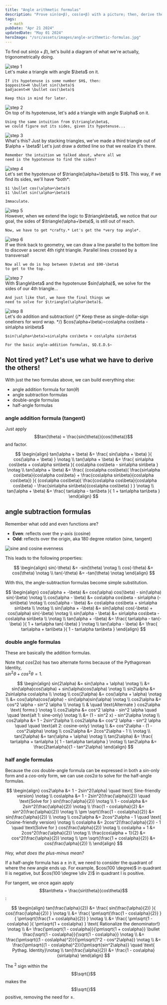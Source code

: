 ```yaml
---
title: "Angle arithmetic formulas"
description: "Prove sin(α+β), cos(α+β) with a picture; then, derive the rest"
tags:
  - math
pubDate: "Apr 21 2024"
updatedDate: "May 01 2024"
heroImage: "/src/assets/images/angle-arithmetic-formulas.jpg"
---
```


To find out $sin(\alpha+\beta)$, let's build a diagram of
what we're actually, trigonometrically doing.

<div class="grid grid-cols-2 gap-4">
  <img src="/src/assets/images/angle-arithmetic-formulas-01.svg" alt="step 1" class="mx-auto" loading="lazy"/>
  <div>
    Let's make a triangle with angle $\beta$ on it.
    
    If its hypotenuse is some number $H$, then:  
    $opposite=H \bullet sin(\beta)$  
    $adjacent=H \bullet cos(\beta)$

    Keep this in mind for later.

  </div>
  <img src="/src/assets/images/angle-arithmetic-formulas-02.svg" alt="step 2" class="mx-auto" loading="lazy"/>
  <div>
    On top of its hypotenuse, let's add a triangle with angle $\alpha$ on it.

    Using the same intuition from $\triangle\beta$,
    we could figure out its sides, given its hypotenuse...

  </div>
  <img src="/src/assets/images/angle-arithmetic-formulas-03.svg" alt="step 3" class="mx-auto" loading="lazy"/>
  <div>
    What's this? Just by stacking triangles, we've made a
    third triangle out of $\alpha + \beta$! Let's just draw
    a dotted line so that we realize it's there.

    Remember the intuition we talked about, where all we
    need is the hypotenuse to find the sides?

  </div>
  <img src="/src/assets/images/angle-arithmetic-formulas-04.svg" alt="step 4" class="mx-auto" loading="lazy"/>
  <div>
    Let's set the hypotenuse of $\triangle(\alpha+\beta)$
    to $1$. This way, if we find its sides, we'll have
    *both*:  
  
    $1 \bullet cos(\alpha+\beta)$  
    $1 \bullet sin(\alpha+\beta)$

    Immaculate.

  </div>
  <img src="/src/assets/images/angle-arithmetic-formulas-05.svg" alt="step 5" class="mx-auto" loading="lazy"/>
  <div>
    However, when we extend the logic to $\triangle\beta$,
    we notice that our goal, the sides of
    $\triangle(\alpha+\beta)$, is still out of reach.

    Now, we have to get *crafty.* Let's get the *very top angle*.

  </div>
  <img src="/src/assets/images/angle-arithmetic-formulas-06.svg" alt="step 6" class="mx-auto" loading="lazy"/>
  <div>
    If we think back to geometry, we can draw a line
    parallel to the bottom line to discover a secret 4th
    right triangle. Parallel lines crossed by a
    transversal!

    Now all we do is hop between $\beta$ and $90-\beta$
    to get to the top.

  </div>
  <img src="/src/assets/images/angle-arithmetic-formulas-07.svg" alt="step 7" class="mx-auto" loading="lazy"/>
  <div>
    With $\angle\beta$ and the hypotenuse $sin(\alpha)$,
    we solve for the sides of our 4th triangle...  
    
    And just like that, we have the final things we
    need to solve for $\triangle(\alpha+\beta)$.
  </div>
  <img src="/src/assets/images/angle-arithmetic-formulas-08.svg" alt="step 8" class="mx-auto" loading="lazy"/>
  <div>
    Let's do addition and subtraction!
    {/* Keep these as single-dollar-sign oneliners for word wrap. */}
    $cos(\alpha+\beta)=cos\alpha cos\beta - sin\alpha sin\beta$

    $sin(\alpha+\beta)=sin\alpha cos\beta + cos\alpha sin\beta$

    For the basic angle-addition formulas, $Q.E.D.$~

  </div>
</div>

## Not tired yet? Let's use what we have to derive the others!

With just the two formulas above, we can build everything else:

- angle addition formula for $tan(\theta)$
- angle subtraction formulas
- double-angle formulas
- half-angle formulas

### angle addition formula (tangent)

Just apply
$$tan(\theta) = \frac{sin(\theta)}{cos(\theta)}$$
and factor.

$$
\begin{align}
tan(\alpha + \beta) &= \frac{
  sin(\alpha + \beta)
}{
  cos(\alpha + \beta)
} \notag \\
tan(\alpha + \beta) &= \frac{
  sin\alpha cos\beta + cos\alpha sin\beta
}{
  cos\alpha cos\beta - sin\alpha sin\beta
} \notag \\
tan(\alpha + \beta) &= \frac{
  (cos\alpha cos\beta)(
    \frac{sin\alpha cos\beta}{cos\alpha cos\beta} +
    \frac{cos\alpha sin\beta}{cos\alpha cos\beta})
}{
  (cos\alpha cos\beta)(
    \frac{cos\alpha cos\beta}{cos\alpha cos\beta} -
    \frac{sin\alpha sin\beta}{cos\alpha cos\beta}
  )
} \notag \\
tan(\alpha + \beta) &= \frac{
  tan\alpha - tan\beta
}{
  1 + tan\alpha tan\beta
}
\end{align}
$$

## angle subtraction formulas

Remember what odd and even functions are?

- **Even**: reflects over the y-axis (cosine)
- **Odd**: reflects over the origin, aka 180 degree rotation (sine, tangent)

<img
  src="/src/assets/images/angle-arithmetic-formulas-09.svg"
  alt="sine and cosine evenness"
  class="mx-auto"
  loading="lazy"
/>

This leads to the following properties:

$$
\begin{align}
sin(-\theta) &= -sin(\theta) \notag \\
cos(-\theta) &= cos(\theta) \notag \\
tan(-\theta) &= -tan(\theta) \notag
\end{align}
$$

With this, the angle-subtraction formulas become simple substitution.

$$
\begin{align}
cos(\alpha + -\beta) &= cos(\alpha) cos(\beta) - sin(\alpha) sin(-\beta) \notag \\
cos(\alpha - \beta)  &= cos\alpha cos\beta - sin\alpha (-sin\beta) \notag \\
cos(\alpha - \beta)  &= cos\alpha cos\beta + sin\alpha sin\beta \\
\notag \\
sin(\alpha + -\beta) &= sin(\alpha) cos(-\beta) + cos(\alpha) sin(-\beta) \notag \\
sin(\alpha - \beta)  &= sin\alpha cos\beta - cos\alpha sin\beta
\\
\notag \\
tan(\alpha + -\beta) &= \frac{
  tan\alpha - tan(-\beta)
}{
  1 + tan\alpha tan(-\beta)
} \notag \\
tan(\alpha - \beta) &= \frac{
  tan\alpha + tan\beta
}{
  1 - tan\alpha tan\beta
}
\end{align}
$$

### double angle formulas

These are basically the addition formulas.

Note that $cos(2\alpha)$ has two alternate forms because of the
Pythagorean Identity,  
$sin^2 \theta + cos^2 \theta = 1$.

$$
\begin{align}
sin(2\alpha) &= sin(\alpha + \alpha) \notag \\
  &= sin(\alpha)cos(\alpha) + sin(\alpha)cos(\alpha) \notag \\
sin2\alpha &= 2sin\alpha cos\alpha \\
\notag \\
cos(2\alpha) &= cos(\alpha + \alpha) \notag \\
  &= cos(\alpha)cos(\alpha) - sin(\alpha)sin(\alpha) \notag \\
cos2\alpha &= cos^2 \alpha - sin^2 \alpha \\
\notag \\
  & \quad \text{Alternate } cos2\alpha \text{ forms:} \notag \\
cos2\alpha &= cos^2 \alpha - sin^2 \alpha \quad \quad \text{alt 1: sine-only} \notag \\
  &= (1 - sin^2 x) - sin^2\alpha \notag \\
cos2\alpha &= 1 - 2sin^2\alpha \\
cos2\alpha &= cos^2 \alpha - sin^2 \alpha \quad \quad \text{alt 2: cosine-only} \notag \\
  &= cos^2\alpha - (1 - cos^2\alpha) \notag \\
cos2\alpha &= 2cos^2\alpha - 1 \\
\notag \\
tan(2\alpha) &= tan(\alpha + \alpha) \notag \\
tan(2\alpha) &= \frac{
  tan\alpha + tan\alpha
}{
  1 - tan\alpha tan\alpha
} \notag \\
tan2\alpha &= \frac{2tan\alpha}{1 - tan^2\alpha}
\end{align}
$$

### half angle formulas

Because the $cos$ double-angle formula can be expressed in both
a $sin$-only form and a $cos$-only form, we can use $cos2\alpha$ to solve
for the half-angle formulas.

$$
\begin{align}
cos2\alpha &= 1 - 2sin^2(\alpha) \quad \text{ Sine-friendly version} \notag \\
cos\alpha &= 1 - 2sin^2(\frac{\alpha}{2}) \quad \text{Solve for } sin(\frac{\alpha}{2}) \notag \\
1 - cos\alpha &= 2sin^2(\frac{\alpha}{2}) \notag \\
\frac{1 - cos\alpha}{2} &= sin^2(\frac{\alpha}{2}) \notag \\
\pm \sqrt{\frac{1 - cos\alpha}{2}} &= sin(\frac{\alpha}{2}) \\
\notag \\
cos2\alpha &= 2cos^2\alpha - 1 \quad \text{ Cosine-friendly version} \notag \\
cos\alpha &= 2cos^2(\frac{\alpha}{2}) - 1 \quad \text{Solve for } cos(\frac{\alpha}{2}) \notag \\
cos\alpha + 1 &= 2cos^2(\frac{\alpha}{2}) \notag \\
\frac{cos\alpha + 1}{2} &= cos^2(\frac{\alpha}{2}) \notag \\
\pm \sqrt{\frac{1 + cos\alpha}{2}} &= cos(\frac{\alpha}{2}) \\
\end{align}
$$

_Hey, what does the plus-minus mean?_

If a half-angle formula has a $\pm$ in it, we need to consider
the quadrant of where the new angle ends up. For example, $cos(100 \degree)$
in quadrant II is negative, but $cos(100 \degree \div 2)$ in quadrant I is positive.

For tangent, we once again apply $$tan\theta = \frac{sin\theta}{cos\theta}$$:

$$
\begin{align}
tan(\frac{\alpha}{2}) &= \frac{
    sin(\frac{\alpha}{2})
  }{
    cos(\frac{\alpha}{2})
  } \notag \\
  &= \frac{
    \pm\sqrt{\frac{1 - cos\alpha}{2}}
  }{
    \pm\sqrt{\frac{1 + cos\alpha}{2}}
  } \notag \\
  &= \frac{
    \pm\sqrt{1 - cos\alpha}
  }{
    \pm\sqrt{1 + cos\alpha}
  } \text{ Rationalize the denominator!} \notag \\
  &= \frac{\pm\sqrt{1 - cos\alpha}}{\pm\sqrt{1 + cos\alpha}} \bullet
  \frac{\sqrt{1 - cos\alpha}}{\sqrt{1 - cos\alpha}} \notag \\
  &= \frac{\pm\sqrt{(1 - cos\alpha)^2}}{\pm\sqrt{1^2 - cos^2\alpha}} \notag \\
  &= \frac{\pm\sqrt{(1 - cos\alpha)^2}}{\pm\sqrt{sin^2\alpha}} \quad \text{ Pythag. Identity}\notag \\
tan(\frac{\alpha}{2}) &= \frac{1 - cos\alpha}{sin\alpha}
\end{align}
$$

The $^2$ sign within the $$\sqrt{}$$ makes the $$\sqrt{}$$ positive, removing the need for $\pm$.
